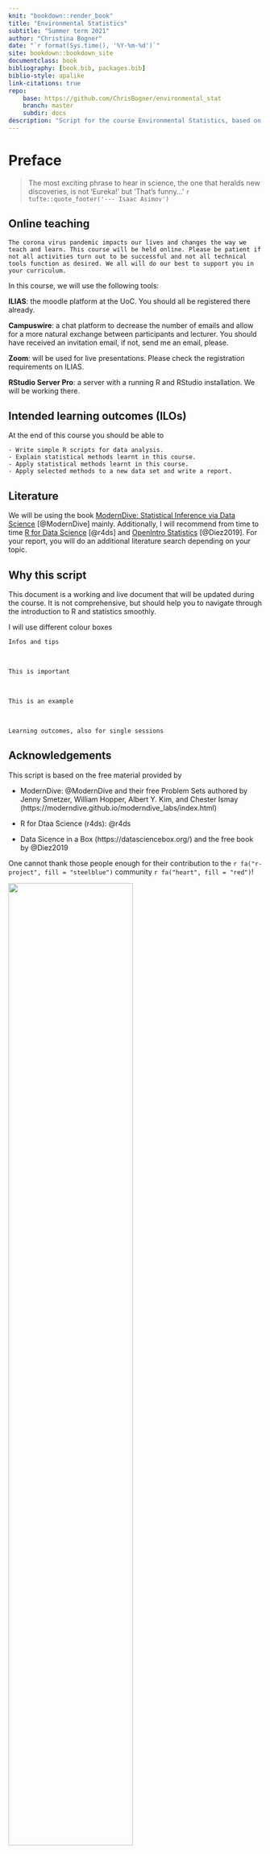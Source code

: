 ```yaml
---
knit: "bookdown::render_book"
title: "Environmental Statistics"
subtitle: "Summer term 2021"
author: "Christina Bogner"
date: "`r format(Sys.time(), '%Y-%m-%d')`"
site: bookdown::bookdown_site
documentclass: book
bibliography: [book.bib, packages.bib]
biblio-style: apalike
link-citations: true
repo: 
    base: https://github.com/ChrisBogner/environmental_stat
    branch: master
    subdir: docs
description: "Script for the course Environmental Statistics, based on the material by ModernDive"
---
```


# Preface {-}

> The most exciting phrase to hear in science, the one that heralds new discoveries, is not 'Eureka!' but 'That's funny...' 
`r tufte::quote_footer('--- Isaac Asimov')`

## Online teaching {-}

```block
The corona virus pandemic impacts our lives and changes the way we teach and learn. This course will be held online. Please be patient if not all activities turn out to be successful and not all technical tools function as desired. We all will do our best to support you in your curriculum.
```

In this course, we will use the following tools:


**ILIAS**: the moodle platform at the UoC. You should all be registered there already.


**Campuswire**: a chat platform to decrease the number of emails and allow for a more natural exchange between participants and lecturer. You should have received an invitation email, if not, send me an email, please.


**Zoom**: will be used for live presentations. Please check the registration requirements on ILIAS.


**RStudio Server Pro**: a server with a running R and RStudio installation. We will be working there.

## Intended learning outcomes (ILOs) {-}
At the end of this course you should be able to

```block
- Write simple R scripts for data analysis.
- Explain statistical methods learnt in this course.
- Apply statistical methods learnt in this course.
- Apply selected methods to a new data set and write a report.
```


## Literature {-}
We will be using the book [ModernDive: Statistical Inference via Data Science](https://moderndive.com/) [@ModernDive] mainly. Additionally, I will recommend from time to time [R for Data Science](https://r4ds.had.co.nz/) [@r4ds] and [OpenIntro Statistics](https://www.openintro.org/book/os/) [@Diez2019]. For your report, you will do an additional literature search depending on your topic.


## Why this script {-}

This document is a working and live document that will be updated during the course. It is not comprehensive, but should help you to navigate through the introduction to R and statistics smoothly.

I will use different colour boxes

```block
Infos and tips
```

<br>

```block
This is important
```

<br>

```block
This is an example
```

<br>

```block
Learning outcomes, also for single sessions
```

<!-- <br> -->

<!-- ```{block, type='rmdsummary'} -->
<!-- Zusammenfassung -->
<!-- ``` -->

## Acknowledgements {-}

This script is based on the free material provided by 

- ModernDive: @ModernDive and their free Problem Sets authored by Jenny Smetzer, William Hopper, Albert Y. Kim, and Chester Ismay (https://moderndive.github.io/moderndive_labs/index.html)

- R for Dtaa Science (r4ds): @r4ds

- Data Sicence in a Box (https://datasciencebox.org/) and the free book by @Diez2019

One cannot thank those people enough for their contribution to the `r fa("r-project", fill = "steelblue")` community `r fa("heart", fill = "red")`!


![](https://imgs.xkcd.com/comics/statistics.png){width=70%}

Credit: https://xkcd.com/2400/

<br>

![](figures/Cc-by-nc-sa_icon.svg){width=30%}

This work is licensed under a [Creative Commons Attribution-NonCommercial-ShareAlike 4.0 International License.](https://creativecommons.org/licenses/by-nc-sa/4.0/)
